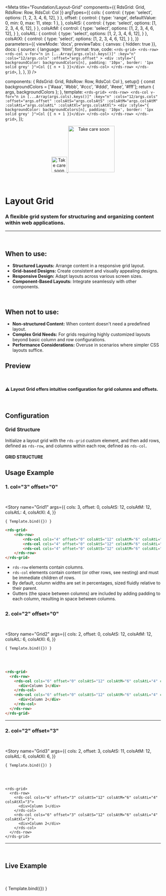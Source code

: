 
<Meta
  title="Foundation/Layout-Grid"
  components={{ RdsGrid: Grid, RdsRow: Row, RdsCol: Col }}
  argTypes={{
    cols: {
      control: {
        type: 'select',
        options: [1, 2, 3, 4, 6, 12],
      }
    },
    offset: {
      control: { 
        type: 'range', 
        defaultValue: 0,
        min: 0,
        max: 11,
        step: 1
      },
    },
    colsAtS: {
      control: {
        type: 'select',
        options: [1, 2, 3, 4, 6, 12],
      }
    },
    colsAtM: {
      control: {
        type: 'select',
        options: [1, 2, 3, 4, 6, 12],
      }
    },
    colsAtL: {
      control: {
        type: 'select',
        options: [1, 2, 3, 4, 6, 12],
      }
    },
    colsAtXl: {
      control: {
        type: 'select',
        options: [1, 2, 3, 4, 6, 12],
      }
    },
  }}
  parameters={{
    viewMode: 'docs',
    previewTabs: { canvas: { hidden: true }},
    docs: {
      source: {
        language: 'html',
        format: true,
        code: `
<rds-grid>
  <rds-row>
    <rds-col v-for="n in [...Array(args.cols).keys()]" :key="n" :cols="12/args.cols" :offset="args.offset" >
      <div :style="{ backgroundColor: backgroundColors[n], padding: '10px', border: '1px solid grey' }">Col {{ n + 1 }}</div>
    </rds-col>
  </rds-row>
</rds-grid>
`,
      },
    },
  }}
/>

  components: { RdsGrid: Grid, RdsRow: Row, RdsCol: Col },
  setup() {
    const backgroundColors = ['#aaa', '#bbb', '#ccc', '#ddd', '#eee', '#fff'];
    return { args, backgroundColors };
  },
  template: `
<rds-grid>
  <rds-row>
    <rds-col v-for="n in [...Array(args.cols).keys()]" :key="n" :cols="12/args.cols" :offset="args.offset" :colsAtS="args.colsAtS" :colsAtM="args.colsAtM" :colsAtL="args.colsAtL" :colsAtXl="args.colsAtXl">
      <div :style="{ backgroundColor: backgroundColors[n], padding: '10px', border: '1px solid grey' }">Col {{ n + 1 }}</div>
    </rds-col>
  </rds-row>
</rds-grid>
  `,
});

<div align="center" style={{display: 'flex'}}>
    <a href="https://rahulaher.netlify.app">
        <img src="https://rahulaher.netlify.app/img/logo/glyph-black-colored.svg" alt="Take care soon" width="50" />
        <img src="https://rahulaher.netlify.app/img/logo/word-black-colored.svg" alt="Take care soon" width="150" />
    </a>
</div>

<br />
<br />

# Layout Grid

### A flexible grid system for structuring and organizing content within web applications.

---

<br />

## When to use:

- **Structured Layouts:** Arrange content in a responsive grid layout.
- **Grid-based Designs:** Create consistent and visually appealing designs.
- **Responsive Design:** Adapt layouts across various screen sizes.
- **Component-Based Layouts:** Integrate seamlessly with other components.

<br />

## When not to use:

- **Non-structured Content:** When content doesn't need a predefined layout.
- **Complex Grid Needs:** For grids requiring highly customized layouts beyond basic column and row configurations.
- **Performance Considerations:** Overuse in scenarios where simpler CSS layouts suffice.

## Preview

<br />

#### ⚠️ Layout Grid offers intuitive configuration for grid columns and offsets.

<br />


## Configuration

### Grid Structure

Initialize a layout grid with the `rds-grid` custom element, and then add rows, defined as `rds-row`, and columns within each row, defined as `rds-col`.


#### GRID STRUCTURE

## Usage Example

### 1. col="3" offset="0"

<br />

<Story
    name="Grid1"
    args={{
      cols: 3,
      offset: 0,
      colsAtS: 12,
      colsAtM: 12,
      colsAtL: 4,
      colsAtXl: 4,
    }}
  >
    { Template.bind({}) }
  </Story>

```html
<rds-grid>
    <rds-row>
        <rds-col cols="4" offset="0" colsAtS="12" colsAtM="6" colsAtL="4" colsAtXl="4">1 of 3 Columns 30%</rds-col>
        <rds-col cols="4" offset="0" colsAtS="12" colsAtM="6" colsAtL="4" colsAtXl="4">2 of 3 Columns 30%</rds-col>
        <rds-col cols="4" offset="0" colsAtS="12" colsAtM="6" colsAtL="4" colsAtXl="4">3 of 3 Columns 30%</rds-col>
    </rds-row>
</rds-grid>
```

- `rds-row` elements contain columns.
- `rds-col` elements contain content (or other rows, see nesting) and must be immediate children of rows.
- By default, column widths are set in percentages, sized fluidly relative to their parent.
- Gutters (the space between columns) are included by adding padding to each column, resulting in space between columns.

##

### 2. col="2" offset="0"

<br />

  <Story
    name="Grid2"
    args={{
      cols: 2,
      offset: 0,
      colsAtS: 12,
      colsAtM: 12,
      colsAtL: 6,
      colsAtXl: 6,
    }}
  >
    { Template.bind({}) }
  </Story>

<br />
<br />

```html
<rds-grid>
  <rds-row>
    <rds-col cols="6" offset="0" colsAtS="12" colsAtM="6" colsAtL="4" colsAtXl="6">
      <div>Column 1</div>
    </rds-col>
    <rds-col cols="6" offset="0" colsAtS="12" colsAtM="6" colsAtL="4" colsAtXl="6">
      <div>Column 2</div>
    </rds-col>
  </rds-row>
</rds-grid>
```

---

### 2. col="2" offset="3"

<br />

  <Story
    name="Grid3"
    args={{
      cols: 2,
      offset: 3,
      colsAtS: 11,
      colsAtM: 12,
      colsAtL: 6,
      colsAtXl: 6,
    }}
  >
    { Template.bind({}) }
  </Story>


<br />
<br />

```vue
<rds-grid>
  <rds-row>
    <rds-col cols="6" offset="3" colsAtS="12" colsAtM="6" colsAtL="4" colsAtXl="3">
      <div>Column 1</div>
    </rds-col>
    <rds-col cols="6" offset="3" colsAtS="12" colsAtM="6" colsAtL="4" colsAtXl="3">
      <div>Column 2</div>
    </rds-col>
  </rds-row>
</rds-grid>
```

---
<br />

## Live Example

<br />
<br />

<Canvas>
  <Story
      name="Grid"
      args={{
      cols: 3,
      offset: 0,
      colsAtS: 12,
      colsAtM: 12,
      colsAtL: 4,
      colsAtXl: 4,
      }}
    >
      { Template.bind({}) }
    </Story>
</Canvas>

<ArgsTable story="Grid" />



